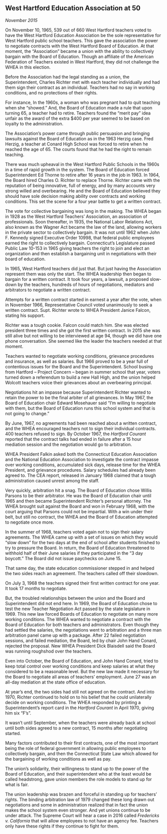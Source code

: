 ## West Hartford Education Association at 50 {-}

*November 2015*

On November 10, 1965, 539 out of 660 West Hartford teachers voted to have the West Hartford Education Association be the sole representative for West Hartford public school teachers. This gave the association the power to negotiate contracts with the West Hartford Board of Education. At that moment, the “Association” became a union with the ability to collectively bargain with the Board of Education. Though an affiliate of the American Federation of Teachers existed in West Hartford, they did not challenge the WHEA in this election.

Before the Association had the legal standing as a union, the Superintendent, Charles Richter met with each teacher individually and had them sign their contract as an individual. Teachers had no say in working conditions, and no protections of their rights.

For instance, In the 1960s, a woman who was pregnant had to quit teaching when she “showed.” And, the Board of Education made a rule that upon turning 65, a teacher had to retire. Teachers found the “merit pay” idea unfair as the award of the extra $400 per year seemed to be based on loyalty to the administration.

The Association’s power came through public persuasion and bringing lawsuits against the Board of Education as in the 1963 Herzig case. Fred Herzig, a teacher at Conard High School was forced to retire when he reached the age of 65. The courts found that he had the right to remain teaching.

There was much upheaval in the West Hartford Public Schools in the 1960s in a time of rapid growth in the system. The Board of Education forced Superintendent Ed Thorne to retire after 16 years in the job in 1963. In 1964, the Board hired Charles O. Richter to replace Thorne. Richter came with the reputation of being innovative, full of energy, and by many accounts very strong willed and overbearing. He and the Board of Education believed they should have sole decision making ability over contracts and working conditions. This set the scene for a four year battle to get a written contract.

The vote for collective bargaining was long in the making. The WHEA began in 1928 as the West Hartford Teachers’ Association, an association of professionals. Soon thereafter, in 1935, the National Labor Relations Act, also known as the Wagner Act became the law of the land, allowing workers in the private sector to collectively bargain. It was not until 1962 when John F. Kennedy signed Executive Order 10998, that federal public employees earned the right to collectively bargain. Connecticut’s Legislature passed Public Law 10-153 in 1965 giving teachers the right to join and elect an organization and then establish a bargaining unit in negotiations with their board of education.

In 1965, West Hartford teachers did just that. But just having the Association represent them was only the start. The WHEA leadership then began to bargain for a written contract. It took four years, a lawsuit, a proposed slow-down by the teachers, hundreds of hours of negotiations, mediators and arbitrators to negotiate a written contract.

Attempts for a written contract started in earnest a year after the vote, when in November 1966, Representative Council voted unanimously to seek a written contract. Supt. Richter wrote to WHEA President Janice Falcon, stating his support.

Richter was a tough cookie. Falcon could match him. She was elected president three times and she got the first written contract. In 2015 she was still alive but not willing to be interviewed at age 94, though we did have one phone conversation. She seemed like the leader the teachers needed at that moment.

Teachers wanted to negotiate working conditions, grievance procedures and insurance, as well as salaries. But 1966 proved to be a year full of contentious issues for the Board and the Superintendent. School busing from Hartford -- Project Concern -- began in summer school that year, voters turned down a referendum to build a new Hall High, and the union helped Wolcott teachers voice their grievances about an overbearing principal.

Negotiations hit an impasse because Superintendent Richter wanted to retain the power to be the final arbiter of all grievances. In May 1967, the Board of Education chair Edward Mosehauer said “I’m willing to negotiate with them, but the Board of Education runs this school system and that is not going to change.”

By June, 1967, no agreements had been reached about a written contract, and the WHEA encouraged teachers not to sign their individual contracts. 400 teachers refused to sign. By October 1967, the *Hartford Courant* reported that the contract talks had ended in failure after a 15 hour mediation session and the negotiation would go to arbitration.

WHEA President Falkin asked both the Connecticut Education Association and the National Education Association to investigate the contract impasse over working conditions, accumulated sick days, release time for the WHEA President, and grievance procedures. Salary schedules had already been agreed to. The CEA report, released in January 1968 claimed that a tough administration caused unrest among the staff.

Very quickly, arbitration hit a snag. The Board of Education chose Willis Parsons to be their arbitrator. He was the Board of Education chair until 1965 and then became Superintendent Richter’s personal attorney. The WHEA brought suit against the Board and won in February 1968, with the court arguing that Parsons could not be impartial. With a win under their belt, but still no contract, the WHEA and the Board of Education attempted to negotiate once more.

In the summer of 1968, teachers voted again not to sign their salary agreements. The WHEA came up with a set of issues on which they would “slow down” for the two days at the end of school after students finished to try to pressure the Board. In return, the Board of Education threatened to withhold half of their June salaries if they participated in the “3 day boycott.” The Board did not issue paychecks on June 15.

That same day, the state education commissioner stepped in and helped the two sides reach an agreement. The teachers called off their slowdown.

On July 3, 1968 the teachers signed their first written contract for one year. It took 17 months to negotiate.

But, the troubled relationships between the union and the Board and Superintendent did not end here. In 1969, the Board of Education chose to test the new Teacher Negotiation Act passed by the state legislature in 1969. This new law forced Boards of Education to negotiate on many more working conditions. The WHEA wanted to negotiate a contract with the Board of Education for both teachers and administrators. Even though they had settled the salaries, the negotiations went to arbitration and a three man arbitration panel came up with a package. After 22 failed negotiation sessions, and failed mediation, the Board, led by chair John Hand Conard, rejected the proposal. New WHEA President Dick Blaisdell said the Board was running roughshod over the teachers.

Even into October, the Board of Education, and John Hand Conard, tried to keep total control over working conditions and keep salaries at what they considered to be a reasonable level. But the new law made it necessary for the Board to negotiate all areas of teachers’ employment. June 27 was an all-day mediation at the state office of education.

At year’s end, the two sides had still not agreed on the contract. And into 1970, Richter continued to hold on to his belief that he could unilaterally decide on working conditions. The WHEA responded by printing a Superintendent’s report card in the *Hartford Courant* in April 1970, giving him six “F’s”.

It wasn’t until September, when the teachers were already back at school until both sides agreed to a new contract, 15 months after negotiating started.

Many factors contributed to their first contracts, one of the most important being the role of federal government in allowing public employees to collectively bargain, and then the Connecticut State Law which allowed for the bargaining of working conditions as well as pay.

The union’s solidarity, their willingness to stand up to the power of the Board of Education, and their superintendent who at the least would be called headstrong, gave union members the role models to stand up for what is fair.

The union leadership was brazen and forceful in standing up for teachers’ rights. The binding arbitration law of 1979 changed these long drawn out negotiations and some in administration realized that in fact the union makes the school system even stronger. And yet unions continue to be under attack. The Supreme Court will hear a case in 2016 called *Fredericks v. California* that will allow employees to not have an agency fee. Teachers only have these rights if they continue to fight for them.

